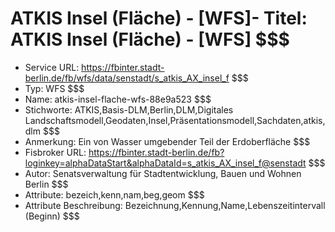 # ATKIS Insel (Fläche) - [WFS]- Titel: ATKIS Insel (Fläche) - [WFS] $$$
- Service URL: https://fbinter.stadt-berlin.de/fb/wfs/data/senstadt/s_atkis_AX_insel_f $$$
- Typ: WFS $$$
- Name: atkis-insel-flache-wfs-88e9a523 $$$
- Stichworte: ATKIS,Basis-DLM,Berlin,DLM,Digitales Landschaftsmodell,Geodaten,Insel,Präsentationsmodell,Sachdaten,atkis,dlm $$$
- Anmerkung: Ein von Wasser umgebender Teil der Erdoberfläche $$$
- Fisbroker URL: https://fbinter.stadt-berlin.de/fb?loginkey=alphaDataStart&alphaDataId=s_atkis_AX_insel_f@senstadt $$$
- Autor: Senatsverwaltung für Stadtentwicklung, Bauen und Wohnen Berlin $$$
- Attribute: bezeich,kenn,nam,beg,geom $$$
- Attribute Beschreibung: Bezeichnung,Kennung,Name,Lebenszeitintervall (Beginn) $$$
